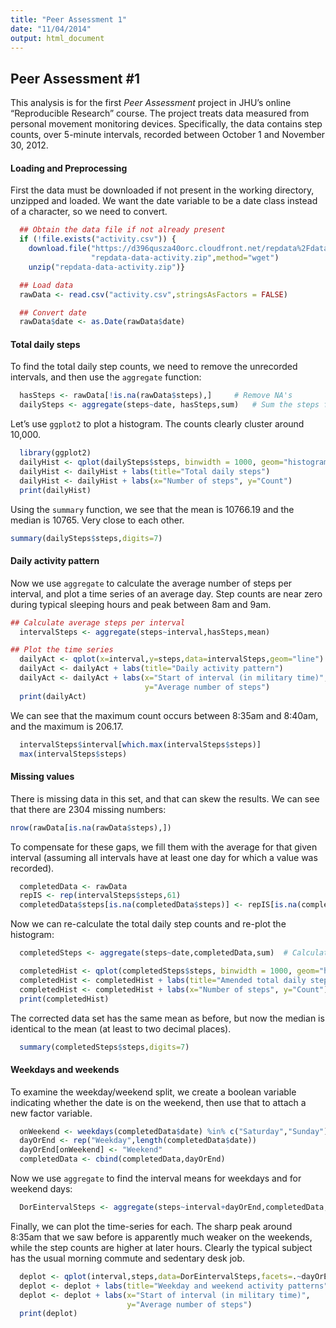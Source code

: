 ```yaml
---
title: "Peer Assessment 1"
date: "11/04/2014"
output: html_document
---
```

 
## Peer Assessment #1

This analysis is for the first *Peer Assessment* project in JHU's online "Reproducible Research" course. The project treats data measured from personal movement monitoring devices. Specifically, the data contains step counts, over 5-minute intervals, recorded between October 1 and November 30, 2012.

#### Loading and Preprocessing

First the data must be downloaded if not present in the working directory, unzipped and loaded. We want the date variable to be a date class instead of a character, so we need to convert. 

```r
  ## Obtain the data file if not already present
  if (!file.exists("activity.csv")) {
    download.file("https://d396qusza40orc.cloudfront.net/repdata%2Fdata%2Factivity.zip",
                  "repdata-data-activity.zip",method="wget")
    unzip("repdata-data-activity.zip")}

  ## Load data
  rawData <- read.csv("activity.csv",stringsAsFactors = FALSE)

  ## Convert date
  rawData$date <- as.Date(rawData$date)   
```

#### Total daily steps

To find the total daily step counts, we need to remove the unrecorded intervals, and then use the `aggregate` function:

```r
  hasSteps <- rawData[!is.na(rawData$steps),]     # Remove NA's
  dailySteps <- aggregate(steps~date, hasSteps,sum)   # Sum the steps for each day 
```

Let's use `ggplot2` to plot a histogram. The counts clearly cluster around 10,000.

```r
  library(ggplot2)
  dailyHist <- qplot(dailySteps$steps, binwidth = 1000, geom="histogram")
  dailyHist <- dailyHist + labs(title="Total daily steps")
  dailyHist <- dailyHist + labs(x="Number of steps", y="Count")
  print(dailyHist)
```

Using the `summary` function, we see that the mean is 10766.19 and the median is 10765. Very close to each other.

```r
summary(dailySteps$steps,digits=7)
```

#### Daily activity pattern

Now we use `aggregate` to calculate the average number of steps per interval, and plot a time series of an average day. Step counts are near zero during typical sleeping hours and peak between 8am and 9am.

```r
## Calculate average steps per interval
  intervalSteps <- aggregate(steps~interval,hasSteps,mean)

## Plot the time series
  dailyAct <- qplot(x=interval,y=steps,data=intervalSteps,geom="line")
  dailyAct <- dailyAct + labs(title="Daily activity pattern")
  dailyAct <- dailyAct + labs(x="Start of interval (in military time)", 
                              y="Average number of steps")
  print(dailyAct)
```

We can see that the maximum count occurs between 8:35am and 8:40am, and the maximum is 206.17.
```r
  intervalSteps$interval[which.max(intervalSteps$steps)]
  max(intervalSteps$steps)
```

#### Missing values

There is missing data in this set, and that can skew the results. We can see that there are 2304 missing numbers:

```r
nrow(rawData[is.na(rawData$steps),])
```

To compensate for these gaps, we fill them with the average for that given interval (assuming all intervals have at least one day for which a value was recorded). 

```r
  completedData <- rawData
  repIS <- rep(intervalSteps$steps,61)
  completedData$steps[is.na(completedData$steps)] <- repIS[is.na(completedData$steps)]
```

Now we can re-calculate the total daily step counts and re-plot the histogram:
```r
  completedSteps <- aggregate(steps~date,completedData,sum)  # Calculate daily counts

  completedHist <- qplot(completedSteps$steps, binwidth = 1000, geom="histogram") # Plot
  completedHist <- completedHist + labs(title="Amended total daily step counts")
  completedHist <- completedHist + labs(x="Number of steps", y="Count")
  print(completedHist)
```

The corrected data set has the same mean as before, but now the median is identical to the mean (at least to two decimal places).
```r
  summary(completedSteps$steps,digits=7)
```

#### Weekdays and weekends

To examine the weekday/weekend split, we create a boolean variable indicating whether the date is on the weekend, then use that to attach a new factor variable.

```r
  onWeekend <- weekdays(completedData$date) %in% c("Saturday","Sunday")
  dayOrEnd <- rep("Weekday",length(completedData$date))
  dayOrEnd[onWeekend] <- "Weekend"
  completedData <- cbind(completedData,dayOrEnd)
```

Now we use `aggregate` to find the interval means for weekdays and for weekend days:
```r
  DorEintervalSteps <- aggregate(steps~interval+dayOrEnd,completedData,mean)
```

Finally, we can plot the time-series for each. The sharp peak around 8:35am that we saw before is apparently much weaker on the weekends, while the step counts are higher at later hours. Clearly the typical subject has the usual morning commute and sedentary desk job.

```r
  deplot <- qplot(interval,steps,data=DorEintervalSteps,facets=.~dayOrEnd,geom="line")
  deplot <- deplot + labs(title="Weekday and weekend activity patterns")
  deplot <- deplot + labs(x="Start of interval (in military time)", 
                          y="Average number of steps")
  print(deplot)
```